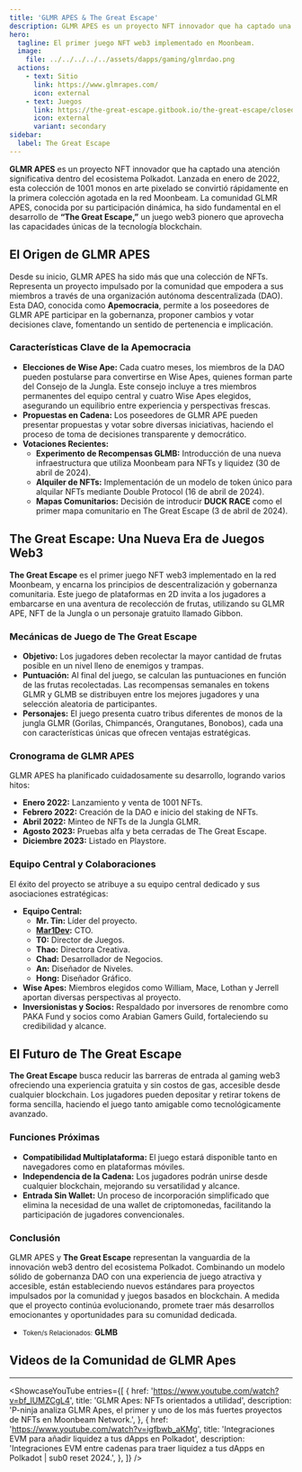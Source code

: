 ```yaml
---
title: 'GLMR APES & The Great Escape'
description: GLMR APES es un proyecto NFT innovador que ha captado una atención significativa dentro del ecosistema Polkadot.
hero:
  tagline: El primer juego NFT web3 implementado en Moonbeam.
  image: 
    file: ../../../../../assets/dapps/gaming/glmrdao.png
  actions:
    - text: Sitio
      link: https://www.glmrapes.com/
      icon: external
    - text: Juegos
      link: https://the-great-escape.gitbook.io/the-great-escape/closed-beta/introduction
      icon: external
      variant: secondary
sidebar:
  label: The Great Escape
---
```



**GLMR APES** es un proyecto NFT innovador que ha captado una atención significativa dentro del ecosistema Polkadot. Lanzada en enero de 2022, esta colección de 1001 monos en arte pixelado se convirtió rápidamente en la primera colección agotada en la red Moonbeam. La comunidad GLMR APES, conocida por su participación dinámica, ha sido fundamental en el desarrollo de **“The Great Escape,”** un juego web3 pionero que aprovecha las capacidades únicas de la tecnología blockchain.

## El Origen de GLMR APES
Desde su inicio, GLMR APES ha sido más que una colección de NFTs. Representa un proyecto impulsado por la comunidad que empodera a sus miembros a través de una organización autónoma descentralizada (DAO). Esta DAO, conocida como **Apemocracia**, permite a los poseedores de GLMR APE participar en la gobernanza, proponer cambios y votar decisiones clave, fomentando un sentido de pertenencia e implicación.

### Características Clave de la Apemocracia
- **Elecciones de Wise Ape:** Cada cuatro meses, los miembros de la DAO pueden postularse para convertirse en Wise Apes, quienes forman parte del Consejo de la Jungla. Este consejo incluye a tres miembros permanentes del equipo central y cuatro Wise Apes elegidos, asegurando un equilibrio entre experiencia y perspectivas frescas.
- **Propuestas en Cadena:** Los poseedores de GLMR APE pueden presentar propuestas y votar sobre diversas iniciativas, haciendo el proceso de toma de decisiones transparente y democrático.
- **Votaciones Recientes:**
  - **Experimento de Recompensas GLMB:** Introducción de una nueva infraestructura que utiliza Moonbeam para NFTs y liquidez (30 de abril de 2024).
  - **Alquiler de NFTs:** Implementación de un modelo de token único para alquilar NFTs mediante Double Protocol (16 de abril de 2024).
  - **Mapas Comunitarios:** Decisión de introducir **DUCK RACE** como el primer mapa comunitario en The Great Escape (3 de abril de 2024).

## The Great Escape: Una Nueva Era de Juegos Web3
**The Great Escape** es el primer juego NFT web3 implementado en la red Moonbeam, y encarna los principios de descentralización y gobernanza comunitaria. Este juego de plataformas en 2D invita a los jugadores a embarcarse en una aventura de recolección de frutas, utilizando su GLMR APE, NFT de la Jungla o un personaje gratuito llamado Gibbon.

### Mecánicas de Juego de The Great Escape
- **Objetivo:** Los jugadores deben recolectar la mayor cantidad de frutas posible en un nivel lleno de enemigos y trampas.
- **Puntuación:** Al final del juego, se calculan las puntuaciones en función de las frutas recolectadas. Las recompensas semanales en tokens GLMR y GLMB se distribuyen entre los mejores jugadores y una selección aleatoria de participantes.
- **Personajes:** El juego presenta cuatro tribus diferentes de monos de la jungla GLMR (Gorilas, Chimpancés, Orangutanes, Bonobos), cada una con características únicas que ofrecen ventajas estratégicas.

### Cronograma de GLMR APES
GLMR APES ha planificado cuidadosamente su desarrollo, logrando varios hitos:
- **Enero 2022:** Lanzamiento y venta de 1001 NFTs.
- **Febrero 2022:** Creación de la DAO e inicio del staking de NFTs.
- **Abril 2022:** Minteo de NFTs de la Jungla GLMR.
- **Agosto 2023:** Pruebas alfa y beta cerradas de The Great Escape.
- **Diciembre 2023:** Listado en Playstore.

### Equipo Central y Colaboraciones
El éxito del proyecto se atribuye a su equipo central dedicado y sus asociaciones estratégicas:
- **Equipo Central:**
  - **Mr. Tin:** Líder del proyecto.
  - **[Mar1Dev](https://twitter.com/mar1dev):** CTO.
  - **T0:** Director de Juegos.
  - **Thao:** Directora Creativa.
  - **Chad:** Desarrollador de Negocios.
  - **An:** Diseñador de Niveles.
  - **Hong:** Diseñador Gráfico.
- **Wise Apes:** Miembros elegidos como William, Mace, Lothan y Jerrell aportan diversas perspectivas al proyecto.
- **Inversionistas y Socios:** Respaldado por inversores de renombre como PAKA Fund y socios como Arabian Gamers Guild, fortaleciendo su credibilidad y alcance.

## El Futuro de The Great Escape
**The Great Escape** busca reducir las barreras de entrada al gaming web3 ofreciendo una experiencia gratuita y sin costos de gas, accesible desde cualquier blockchain. Los jugadores pueden depositar y retirar tokens de forma sencilla, haciendo el juego tanto amigable como tecnológicamente avanzado.

### Funciones Próximas
- **Compatibilidad Multiplataforma:** El juego estará disponible tanto en navegadores como en plataformas móviles.
- **Independencia de la Cadena:** Los jugadores podrán unirse desde cualquier blockchain, mejorando su versatilidad y alcance.
- **Entrada Sin Wallet:** Un proceso de incorporación simplificado que elimina la necesidad de una wallet de criptomonedas, facilitando la participación de jugadores convencionales.

### Conclusión
GLMR APES y **The Great Escape** representan la vanguardia de la innovación web3 dentro del ecosistema Polkadot. Combinando un modelo sólido de gobernanza DAO con una experiencia de juego atractiva y accesible, están estableciendo nuevos estándares para proyectos impulsados por la comunidad y juegos basados en blockchain. A medida que el proyecto continúa evolucionando, promete traer más desarrollos emocionantes y oportunidades para su comunidad dedicada.
- <small>Token/s Relacionados:</small> **GLMB**

## Videos de la Comunidad de GLMR Apes
------------
<ShowcaseYouTube
  entries={[
    {
      href: 'https://www.youtube.com/watch?v=bf_lUMZCgL4',
      title: 'GLMR Apes: NFTs orientados a utilidad',
      description: 'P-ninja analiza GLMR Apes, el primer y uno de los más fuertes proyectos de NFTs en Moonbeam Network.',
    },
        {
      href: 'https://www.youtube.com/watch?v=igfbwb_aKMg',
      title: 'Integraciones EVM para añadir liquidez a tus dApps en Polkadot',
      description: 'Integraciones EVM entre cadenas para traer liquidez a tus dApps en Polkadot | sub0 reset 2024.',
    },
  ]} />
